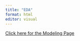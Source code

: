 ```yaml
---
title: "EDA"
format: html
editor: visual
---
```







[Click here for the Modeling Page](Modeling.html)
